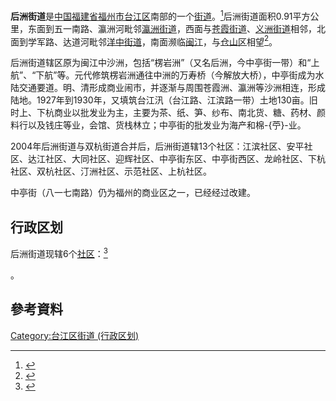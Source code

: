 {{中国乡级行政区
|景观照片文件名 = Eastbound view from the Southern Garden (20160118122436).jpg
|景观照片描述 = 和平农贸市场
|汉语拼音 = Hòuzhōu Jiēdào
|其他语言 = [[閩東語|閩東語]][[平話字|平話字]]
|其他语言名称 = Hâiu-ciŭ gă̤-dô̤
|旧称 = 
|地名出处 = 
|位置图文件名 = 
|位置图描述 = 
|自定义图片= 
|建置时间 = 
|政府驻地 = 
|毗邻 = 
|总面积 = 0.91平方公里
|总人口 = 23178人
|总人口年份 = 2020
|户籍人口 = 
|户籍人口年份 = 
|常住人口 = 
|常住人口年份 = 
|人口密度 = 
|GDP = 
|GDP年份 = 
|邮政编码 = 
|电话区号 = 591
|官方网站 = http://houzhou.taijiang.gov.cn/
|网站名称 = 台江后洲街道办事处
|35/01/03/002/000}}
'''后洲街道'''是[[中华人民共和国|中国]][[福建省|福建省]][[福州市|福州市]][[台江区|台江区]]南部的一个[[街道办事处|街道]]。<ref>{{PRC admin/ref sgc|{{PRC admin/parent|35/01/03/002/000}}}}</ref>后洲街道面积0.91平方公里，东面到五一南路、瀛洲河毗邻[[瀛洲街道|瀛洲街道]]，西面与[[苍霞街道|苍霞街道]]、[[义洲街道|义洲街道]]相邻，北面到学军路、达道河毗邻[[洋中街道|洋中街道]]，南面濒临[[闽江|闽江]]，与[[仓山区|仓山区]]相望<ref> {{cite web |url=http://www.fzdqw.com/ShowText.asp?ToBook=1110&index=62& |title=一、洋中陆域 |accessdate=2008-08-20 |work=台江区志 |publisher=福州市地方志编纂委员会 |language=zh-hans }}{{dead link|date=2018年5月 |bot=InternetArchiveBot |fix-attempted=yes }}</ref>。

后洲街道辖区原为闽江中沙洲，包括“楞岩洲”（又名后洲，今中亭街一带）和“上航”、“下航”等。元代修筑楞岩洲通往中洲的万寿桥（今解放大桥），中亭街成为水陆交通要道。明、清形成商业闹市，并逐渐与周围苍霞洲、瀛洲等沙洲相连，形成陆地。1927年到1930年，又填筑台江汛（台江路、江滨路一带）土地130亩。旧时上、下杭商业以批发业为主，主要为茶、纸、笋、纱布、南北货、糖、药材、颜料行以及钱庄等业，会馆、货栈林立；中亭街的批发业为海产和棉-{苧}-业。

2004年后洲街道与双杭街道合并后，后洲街道辖13个社区：江滨社区、安平社区、达江社区、大同社区、迎辉社区、中亭街东区、中亭街西区、龙岭社区、下杭社区、双杭社区、汀洲社区、示范社区、上杭社区。

中亭街（八一七南路）仍为福州的商业区之一，已经经过改建。

== 行政区划 ==
后洲街道现辖6个[[社区_(行政区划)|社区]]：<ref>{{PRC admin/ref sgc|35/01/03/002/000}}</ref>

{{PRC admin/children|35/01/03/002/000}}。

==參考資料==
<div class="references-small">
<references />
</div>

{{PRC admin/navcat|35/01/03/002/000}}
[[Category:台江区街道_(行政区划)|Category:台江区街道 (行政区划)]]